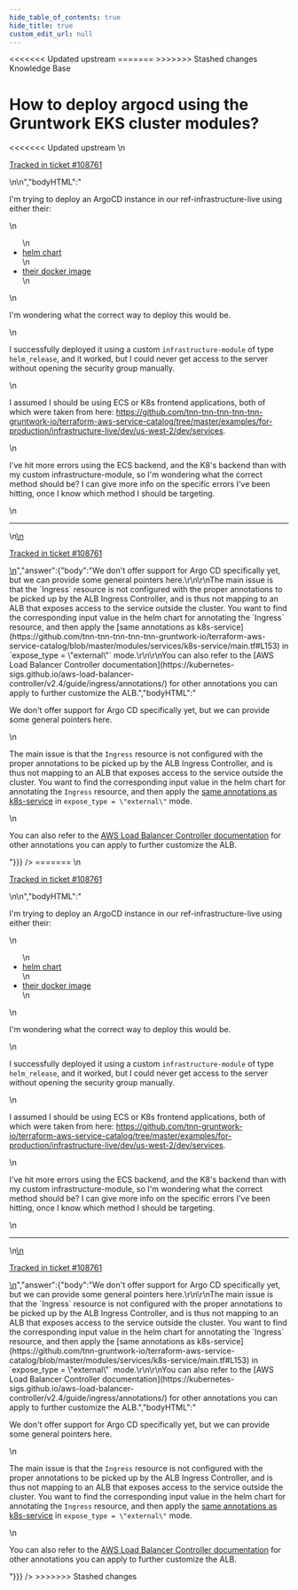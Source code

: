 ```yaml
---
hide_table_of_contents: true
hide_title: true
custom_edit_url: null
---
```



<head>
<<<<<<< Updated upstream
  <link rel="canonical" href="https://github.com/tnn-tnn-tnn-tnn-tnn-gruntwork-io/knowledge-base/discussions/465" />
=======
  <link rel="canonical" href="https://github.com/tnn-gruntwork-io/knowledge-base/discussions/465" />
>>>>>>> Stashed changes
</head>

<CenterLayout>
<span className="searchCategory">Knowledge Base</span>
<h1>How to deploy argocd using the Gruntwork EKS cluster modules?</h1>
<<<<<<< Updated upstream
<GitHub discussion={{"id":"D_kwDOF8slf84APzIm","number":465,"author":{"login":"yorinasub17"},"title":"How to deploy argocd using the Gruntwork EKS cluster modules?","body":"\nI'm trying to deploy an ArgoCD instance in our ref-infrastructure-live using either their:\r\n\r\n- [helm chart](https://github.com/argoproj/argo-helm/tree/main/charts/argo-cd)\r\n- [their docker image](https://hub.docker.com/r/argoproj/argocd)\r\n\r\nI'm wondering what the correct way to deploy this would be. \r\n\r\nI successfully deployed it using a custom `infrastructure-module` of type `helm_release`, and it worked, but I could never get access to the server without opening the security group manually.\r\n\r\nI assumed I should be using ECS or K8s frontend applications, both of which were taken from here: https://github.com/tnn-tnn-tnn-tnn-tnn-gruntwork-io/terraform-aws-service-catalog/tree/master/examples/for-production/infrastructure-live/dev/us-west-2/dev/services.\r\n\r\nI've hit more errors using the ECS backend, and the K8's backend than with my custom infrastructure-module, so I'm wondering what the correct method should be?  I can give more info on the specific errors I've been hitting, once I know which method I should be targeting.\r\n\r\n\n\n---\n\n<ins datetime=\"2022-06-13T19:35:02Z\">\n  <p><a href=\"https://support.gruntwork.io/hc/requests/108761\">Tracked in ticket #108761</a></p>\n</ins>\n","bodyHTML":"<p dir=\"auto\">I'm trying to deploy an ArgoCD instance in our ref-infrastructure-live using either their:</p>\n<ul dir=\"auto\">\n<li><a href=\"https://github.com/argoproj/argo-helm/tree/main/charts/argo-cd\">helm chart</a></li>\n<li><a href=\"https://hub.docker.com/r/argoproj/argocd\" rel=\"nofollow\">their docker image</a></li>\n</ul>\n<p dir=\"auto\">I'm wondering what the correct way to deploy this would be.</p>\n<p dir=\"auto\">I successfully deployed it using a custom <code class=\"notranslate\">infrastructure-module</code> of type <code class=\"notranslate\">helm_release</code>, and it worked, but I could never get access to the server without opening the security group manually.</p>\n<p dir=\"auto\">I assumed I should be using ECS or K8s frontend applications, both of which were taken from here: <a href=\"https://github.com/tnn-tnn-tnn-tnn-tnn-gruntwork-io/terraform-aws-service-catalog/tree/master/examples/for-production/infrastructure-live/dev/us-west-2/dev/services\">https://github.com/tnn-tnn-tnn-tnn-tnn-gruntwork-io/terraform-aws-service-catalog/tree/master/examples/for-production/infrastructure-live/dev/us-west-2/dev/services</a>.</p>\n<p dir=\"auto\">I've hit more errors using the ECS backend, and the K8's backend than with my custom infrastructure-module, so I'm wondering what the correct method should be?  I can give more info on the specific errors I've been hitting, once I know which method I should be targeting.</p>\n<hr>\n<ins datetime=\"2022-06-13T19:35:02Z\">\n  <p dir=\"auto\"><a href=\"https://support.gruntwork.io/hc/requests/108761\" rel=\"nofollow\">Tracked in ticket #108761</a></p>\n</ins>","answer":{"body":"We don't offer support for Argo CD specifically yet, but we can provide some general pointers here.\r\n\r\nThe main issue is that the `Ingress` resource is not configured with the proper annotations to be picked up by the ALB Ingress Controller, and is thus not mapping to an ALB that exposes access to the service outside the cluster. You want to find the corresponding input value in the helm chart for annotating the `Ingress` resource, and then apply the [same annotations as k8s-service](https://github.com/tnn-tnn-tnn-tnn-tnn-gruntwork-io/terraform-aws-service-catalog/blob/master/modules/services/k8s-service/main.tf#L153) in `expose_type = \"external\"` mode.\r\n\r\nYou can also refer to the [AWS Load Balancer Controller documentation](https://kubernetes-sigs.github.io/aws-load-balancer-controller/v2.4/guide/ingress/annotations/) for other annotations you can apply to further customize the ALB.","bodyHTML":"<p dir=\"auto\">We don't offer support for Argo CD specifically yet, but we can provide some general pointers here.</p>\n<p dir=\"auto\">The main issue is that the <code class=\"notranslate\">Ingress</code> resource is not configured with the proper annotations to be picked up by the ALB Ingress Controller, and is thus not mapping to an ALB that exposes access to the service outside the cluster. You want to find the corresponding input value in the helm chart for annotating the <code class=\"notranslate\">Ingress</code> resource, and then apply the <a href=\"https://github.com/tnn-tnn-tnn-tnn-tnn-gruntwork-io/terraform-aws-service-catalog/blob/master/modules/services/k8s-service/main.tf#L153\">same annotations as k8s-service</a> in <code class=\"notranslate\">expose_type = \"external\"</code> mode.</p>\n<p dir=\"auto\">You can also refer to the <a href=\"https://kubernetes-sigs.github.io/aws-load-balancer-controller/v2.4/guide/ingress/annotations/\" rel=\"nofollow\">AWS Load Balancer Controller documentation</a> for other annotations you can apply to further customize the ALB.</p>"}}} />
=======
<GitHub discussion={{"id":"D_kwDOF8slf84APzIm","number":465,"author":{"login":"yorinasub17"},"title":"How to deploy argocd using the Gruntwork EKS cluster modules?","body":"\nI'm trying to deploy an ArgoCD instance in our ref-infrastructure-live using either their:\r\n\r\n- [helm chart](https://github.com/argoproj/argo-helm/tree/main/charts/argo-cd)\r\n- [their docker image](https://hub.docker.com/r/argoproj/argocd)\r\n\r\nI'm wondering what the correct way to deploy this would be. \r\n\r\nI successfully deployed it using a custom `infrastructure-module` of type `helm_release`, and it worked, but I could never get access to the server without opening the security group manually.\r\n\r\nI assumed I should be using ECS or K8s frontend applications, both of which were taken from here: https://github.com/tnn-gruntwork-io/terraform-aws-service-catalog/tree/master/examples/for-production/infrastructure-live/dev/us-west-2/dev/services.\r\n\r\nI've hit more errors using the ECS backend, and the K8's backend than with my custom infrastructure-module, so I'm wondering what the correct method should be?  I can give more info on the specific errors I've been hitting, once I know which method I should be targeting.\r\n\r\n\n\n---\n\n<ins datetime=\"2022-06-13T19:35:02Z\">\n  <p><a href=\"https://support.gruntwork.io/hc/requests/108761\">Tracked in ticket #108761</a></p>\n</ins>\n","bodyHTML":"<p dir=\"auto\">I'm trying to deploy an ArgoCD instance in our ref-infrastructure-live using either their:</p>\n<ul dir=\"auto\">\n<li><a href=\"https://github.com/argoproj/argo-helm/tree/main/charts/argo-cd\">helm chart</a></li>\n<li><a href=\"https://hub.docker.com/r/argoproj/argocd\" rel=\"nofollow\">their docker image</a></li>\n</ul>\n<p dir=\"auto\">I'm wondering what the correct way to deploy this would be.</p>\n<p dir=\"auto\">I successfully deployed it using a custom <code class=\"notranslate\">infrastructure-module</code> of type <code class=\"notranslate\">helm_release</code>, and it worked, but I could never get access to the server without opening the security group manually.</p>\n<p dir=\"auto\">I assumed I should be using ECS or K8s frontend applications, both of which were taken from here: <a href=\"https://github.com/tnn-gruntwork-io/terraform-aws-service-catalog/tree/master/examples/for-production/infrastructure-live/dev/us-west-2/dev/services\">https://github.com/tnn-gruntwork-io/terraform-aws-service-catalog/tree/master/examples/for-production/infrastructure-live/dev/us-west-2/dev/services</a>.</p>\n<p dir=\"auto\">I've hit more errors using the ECS backend, and the K8's backend than with my custom infrastructure-module, so I'm wondering what the correct method should be?  I can give more info on the specific errors I've been hitting, once I know which method I should be targeting.</p>\n<hr>\n<ins datetime=\"2022-06-13T19:35:02Z\">\n  <p dir=\"auto\"><a href=\"https://support.gruntwork.io/hc/requests/108761\" rel=\"nofollow\">Tracked in ticket #108761</a></p>\n</ins>","answer":{"body":"We don't offer support for Argo CD specifically yet, but we can provide some general pointers here.\r\n\r\nThe main issue is that the `Ingress` resource is not configured with the proper annotations to be picked up by the ALB Ingress Controller, and is thus not mapping to an ALB that exposes access to the service outside the cluster. You want to find the corresponding input value in the helm chart for annotating the `Ingress` resource, and then apply the [same annotations as k8s-service](https://github.com/tnn-gruntwork-io/terraform-aws-service-catalog/blob/master/modules/services/k8s-service/main.tf#L153) in `expose_type = \"external\"` mode.\r\n\r\nYou can also refer to the [AWS Load Balancer Controller documentation](https://kubernetes-sigs.github.io/aws-load-balancer-controller/v2.4/guide/ingress/annotations/) for other annotations you can apply to further customize the ALB.","bodyHTML":"<p dir=\"auto\">We don't offer support for Argo CD specifically yet, but we can provide some general pointers here.</p>\n<p dir=\"auto\">The main issue is that the <code class=\"notranslate\">Ingress</code> resource is not configured with the proper annotations to be picked up by the ALB Ingress Controller, and is thus not mapping to an ALB that exposes access to the service outside the cluster. You want to find the corresponding input value in the helm chart for annotating the <code class=\"notranslate\">Ingress</code> resource, and then apply the <a href=\"https://github.com/tnn-gruntwork-io/terraform-aws-service-catalog/blob/master/modules/services/k8s-service/main.tf#L153\">same annotations as k8s-service</a> in <code class=\"notranslate\">expose_type = \"external\"</code> mode.</p>\n<p dir=\"auto\">You can also refer to the <a href=\"https://kubernetes-sigs.github.io/aws-load-balancer-controller/v2.4/guide/ingress/annotations/\" rel=\"nofollow\">AWS Load Balancer Controller documentation</a> for other annotations you can apply to further customize the ALB.</p>"}}} />
>>>>>>> Stashed changes

</CenterLayout>
  

<!-- ##DOCS-SOURCER-START
{
  "sourcePlugin": "github-discussions",
  "hash": "249e24dd66bf998425345ea1dba27bb9"
}
##DOCS-SOURCER-END -->
